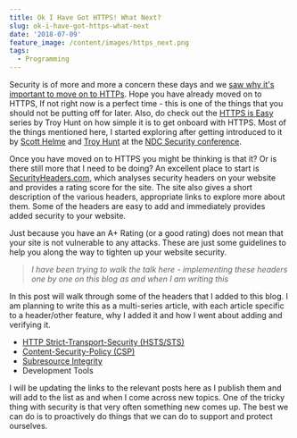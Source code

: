 ```yaml
---
title: Ok I Have Got HTTPS! What Next?
slug: ok-i-have-got-https-what-next
date: '2018-07-09'
feature_image: /content/images/https_next.png
tags:
  - Programming
---
```

Security is of more and more a concern these days and we [saw why it's important to move on to HTTPs](/blog/https-for-free-and-why-you-should-care/). Hope you have already moved on to HTTPS, If not right now is a perfect time - this is one of the things that you should not be putting off for later. Also, do check out the [HTTPS is Easy](https://httpsiseasy.com/) series by Troy Hunt on how simple it is to get onboard with HTTPS. Most of the things mentioned here, I started exploring after getting introduced to it by [Scott Helme](https://scotthelme.co.uk/) and [Troy Hunt](https://www.troyhunt.com/) at the [NDC Security conference](/blog/ndc-security-2018-overview-and-key-takeaways/).

<ImageCard src="/content/images/https_next.png" alt="Security Report Summary from SecurityHeaders.com" />

Once you have moved on to HTTPS you might be thinking is that it? Or is there still more that I need to be doing? An excellent place to start is [SecurityHeaders.com](https://securityheaders.com/), which analyses security headers on your website and provides a rating score for the site. The site also gives a short description of the various headers, appropriate links to explore more about them. Some of the headers are easy to add and immediately provides added security to your website.

Just because you have an A+ Rating (or a good rating) does not mean that your site is not vulnerable to any attacks. These are just some guidelines to help you along the way to tighten up your website security.

> _I have been trying to walk the talk here - implementing these headers one by one on this blog as and when I am writing this_

In this post will walk through some of the headers that I added to this blog. I am planning to write this as a multi-series article, with each article specific to a header/other feature, why I added it and how I went about adding and verifying it.

-   [HTTP Strict-Transport-Security (HSTS/STS)](/blog/http-strict-transport-security-sts-or-hsts)
-   [Content-Security-Policy (CSP)](/blog/http-content-security-policy-csp/)
-   [Subresource Integrity](/blog/subresource-integrity-sri/)
-   Development Tools

I will be updating the links to the relevant posts here as I publish them and will add to the list as and when I come across new topics. One of the tricky thing with security is that very often something new comes up. The best we can do is to proactively do things that we can do to support and protect ourselves.
